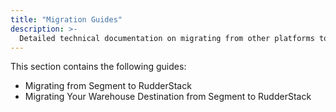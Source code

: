 ```yaml
---
title: "Migration Guides"
description: >-
  Detailed technical documentation on migrating from other platforms to RudderStack.
---
```


This section contains the following guides:

* <Link to="/user-guides/migration-guides/rudderstack-migration-guide/">Migrating from Segment to RudderStack</Link>

* <Link to="/user-guides/migration-guides/how-to-migrate-warehouse-destination-from-segment-to-rudderstack/">Migrating Your Warehouse Destination from Segment to RudderStack</Link>
